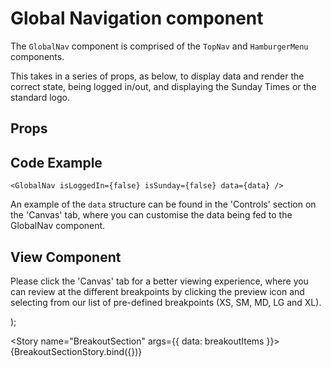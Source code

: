 
<Meta
  title="Newskit Components/Puzzles/BreakoutSection"
  component={BreakoutSection}
/>

# Global Navigation component
The `GlobalNav` component is comprised of the `TopNav` and `HamburgerMenu` components.

This takes in a series of props, as below, to display data and render the correct state, being logged in/out, and displaying the Sunday Times or the standard logo.

## Props
<Props of={GlobalNav} />

## Code Example
`<GlobalNav
  isLoggedIn={false}
  isSunday={false}
  data={data}
/>
`

An example of the `data` structure can be found in the 'Controls' section on the 'Canvas' tab, where you can customise the data being fed to the GlobalNav component.

## View Component
Please click the 'Canvas' tab for a better viewing experience, where you can review at the different breakpoints by clicking the preview icon and selecting from our list of pre-defined breakpoints (XS, SM, MD, LG and XL).

  <TCThemeProvider theme={TimesWebLightTheme}>
    <BreakoutSection {...{data}} />
  </TCThemeProvider>
);

<Story name="BreakoutSection" args={{ data: breakoutItems }}>
  {BreakoutSectionStory.bind({})}
</Story>